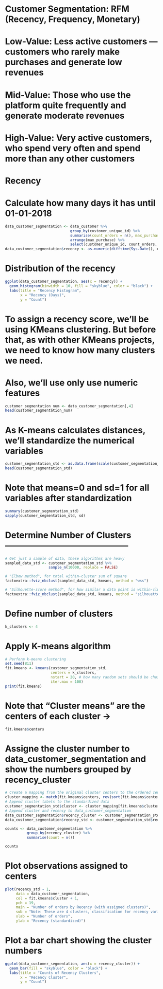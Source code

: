 
# Customer Segmentation: RFM (Recency, Frequency, Monetary)
# Low-Value: Less active customers — customers who rarely make purchases and generate low revenues
# Mid-Value: Those who use the platform quite frequently and generate moderate revenues
# High-Value: Very active customers, who spend very often and spend more than any other customers

# Recency
# Calculate how many days it has until 01-01-2018
```{r}
data_customer_segmentation <- data_customer %>%
                              group_by(customer_unique_id) %>%
                              summarise(count_orders = n(), max_purchase = max(order_purchase_timestamp)) %>%
                              arrange(max_purchase) %>%
                              select(customer_unique_id, count_orders, max_purchase)
data_customer_segmentation$recency <- as.numeric(difftime(Sys.Date(), data_customer_segmentation$max_purchase, units = "days"))
```

# Distribution of the recency
```{r}
ggplot(data_customer_segmentation, aes(x = recency)) +
  geom_histogram(binwidth = 10, fill = "skyblue", color = "black") +
  labs(title = "Recency Histogram",
       x = "Recency (Days)",
       y = "Count")
```

# To assign a recency score, we’ll be using KMeans clustering. But before that, as with other KMeans projects, we need to know how many clusters we need.
# Also, we'll use only use numeric features
```{r}
customer_segmentation_num <- data_customer_segmentation[,4]
head(customer_segmentation_num)
```

# As K-means calculates distances, we'll standardize the numerical variables
```{r}
customer_segmentation_std <- as.data.frame(scale(customer_segmentation_num))
head(customer_segmentation_std)
```

# Note that means=0 and sd=1 for all variables after standardization
```{r}
summary(customer_segmentation_std)
sapply(customer_segmentation_std, sd)
```

# Determine Number of Clusters --------------------------------------------
```{r}
# Get just a sample of data, these algorithms are heavy
sampled_data_std <- customer_segmentation_std %>%
                    sample_n(10000, replace = FALSE)

# "Elbow method", for total within-cluster sum of square
factoextra::fviz_nbclust(sampled_data_std, kmeans, method = "wss")

# "Silhouette-score method", for how similar a data point is within-cluster
factoextra::fviz_nbclust(sampled_data_std, kmeans, method = "silhouette")
```

# Define number of clusters
```{r}
k_clusters <- 4
```

# Apply K-means algorithm
```{r}
# Perform k-means clustering
set.seed(811)
fit.kmeans <- kmeans(customer_segmentation_std,
                     centers = k_clusters,
                     nstart = 20, # how many random sets should be chosen
                     iter.max = 100)
print(fit.kmeans)
```

# Note that "Cluster means" are the centers of each cluster ->
```{r} 
fit.kmeans$centers
```

# Assigne the cluster number to data_customer_segmentation and show the numbers grouped by recency_cluster
```{r}
# Create a mapping from the original cluster centers to the ordered centers
cluster_mapping <- match(fit.kmeans$centers, rev(sort(fit.kmeans$centers)))
# Append cluster labels to the standardized data
customer_segmentation_std$cluster <- cluster_mapping[fit.kmeans$cluster]
# Append cluster and recency to data_customer_segmentation
data_customer_segmentation$recency_cluster <- customer_segmentation_std$cluster
data_customer_segmentation$recency_std <- customer_segmentation_std$recency

counts <- data_customer_segmentation %>%
          group_by(recency_cluster) %>%
          summarise(count = n())

counts
```

# Plot observations assigned to centers
```{r}
plot(recency_std ~ 1,
     data = data_customer_segmentation,
     col = fit.kmeans$cluster + 1,
     pch = 19,
     main = "Number of orders by Recency (with assigned clusters)",
     sub = "Note: These are 4 clusters, classification for recency variable",
     xlab = "Number of orders",
     ylab = "Recency (standardized)")
```

# Plot a bar chart showing the cluster numbers
```{r}
ggplot(data_customer_segmentation, aes(x = recency_cluster)) +
  geom_bar(fill = "skyblue", color = "black") +
  labs(title = "Counts of Recency Clusters",
       x = "Recency Cluster",
       y = "Count")
```
